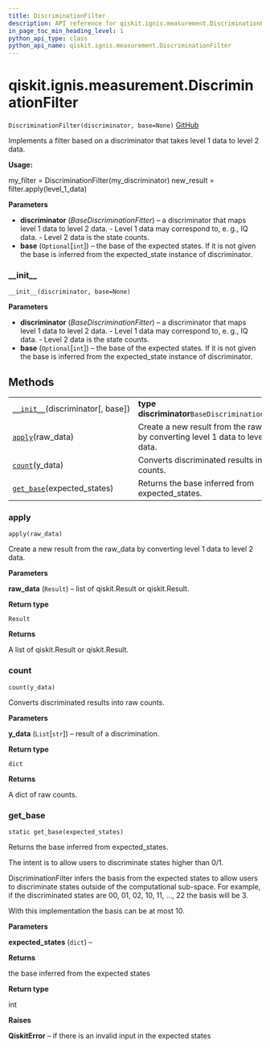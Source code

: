 ```yaml
---
title: DiscriminationFilter
description: API reference for qiskit.ignis.measurement.DiscriminationFilter
in_page_toc_min_heading_level: 1
python_api_type: class
python_api_name: qiskit.ignis.measurement.DiscriminationFilter
---
```


# qiskit.ignis.measurement.DiscriminationFilter

<span id="qiskit.ignis.measurement.DiscriminationFilter" />

`DiscriminationFilter(discriminator, base=None)` [GitHub](https://github.com/qiskit-community/qiskit-ignis/tree/stable/0.6/qiskit/ignis/measurement/discriminator/filters.py "view source code")

Implements a filter based on a discriminator that takes level 1 data to level 2 data.

**Usage:**

my\_filter = DiscriminationFilter(my\_discriminator) new\_result = filter.apply(level\_1\_data)

**Parameters**

*   **discriminator** (*BaseDiscriminationFitter*) – a discriminator that maps level 1 data to level 2 data. - Level 1 data may correspond to, e. g., IQ data. - Level 2 data is the state counts.
*   **base** (`Optional`\[`int`]) – the base of the expected states. If it is not given the base is inferred from the expected\_state instance of discriminator.

### \_\_init\_\_

<span id="qiskit.ignis.measurement.DiscriminationFilter.__init__" />

`__init__(discriminator, base=None)`

**Parameters**

*   **discriminator** (*BaseDiscriminationFitter*) – a discriminator that maps level 1 data to level 2 data. - Level 1 data may correspond to, e. g., IQ data. - Level 2 data is the state counts.
*   **base** (`Optional`\[`int`]) – the base of the expected states. If it is not given the base is inferred from the expected\_state instance of discriminator.

## Methods

|                                                                                                                                                        |                                                                                    |
| ------------------------------------------------------------------------------------------------------------------------------------------------------ | ---------------------------------------------------------------------------------- |
| [`__init__`](#qiskit.ignis.measurement.DiscriminationFilter.__init__ "qiskit.ignis.measurement.DiscriminationFilter.__init__")(discriminator\[, base]) | **type discriminator**`BaseDiscriminationFitter`                                   |
| [`apply`](#qiskit.ignis.measurement.DiscriminationFilter.apply "qiskit.ignis.measurement.DiscriminationFilter.apply")(raw\_data)                       | Create a new result from the raw\_data by converting level 1 data to level 2 data. |
| [`count`](#qiskit.ignis.measurement.DiscriminationFilter.count "qiskit.ignis.measurement.DiscriminationFilter.count")(y\_data)                         | Converts discriminated results into raw counts.                                    |
| [`get_base`](#qiskit.ignis.measurement.DiscriminationFilter.get_base "qiskit.ignis.measurement.DiscriminationFilter.get_base")(expected\_states)       | Returns the base inferred from expected\_states.                                   |

### apply

<span id="qiskit.ignis.measurement.DiscriminationFilter.apply" />

`apply(raw_data)`

Create a new result from the raw\_data by converting level 1 data to level 2 data.

**Parameters**

**raw\_data** (`Result`) – list of qiskit.Result or qiskit.Result.

**Return type**

`Result`

**Returns**

A list of qiskit.Result or qiskit.Result.

### count

<span id="qiskit.ignis.measurement.DiscriminationFilter.count" />

`count(y_data)`

Converts discriminated results into raw counts.

**Parameters**

**y\_data** (`List`\[`str`]) – result of a discrimination.

**Return type**

`dict`

**Returns**

A dict of raw counts.

### get\_base

<span id="qiskit.ignis.measurement.DiscriminationFilter.get_base" />

`static get_base(expected_states)`

Returns the base inferred from expected\_states.

The intent is to allow users to discriminate states higher than 0/1.

DiscriminationFilter infers the basis from the expected states to allow users to discriminate states outside of the computational sub-space. For example, if the discriminated states are 00, 01, 02, 10, 11, …, 22 the basis will be 3.

With this implementation the basis can be at most 10.

**Parameters**

**expected\_states** (`dict`) –

**Returns**

the base inferred from the expected states

**Return type**

int

**Raises**

**QiskitError** – if there is an invalid input in the expected states

